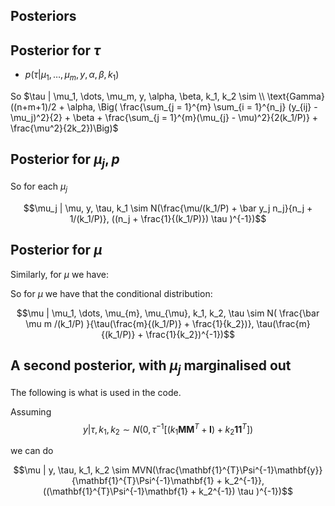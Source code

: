 ## Posteriors

## Posterior for $\tau$ 

- $p(\tau | \mu_1, \dots, \mu_m, y, \alpha, \beta, k_1)$

\begin{equation}
p(\tau | \mu_1, \dots, \mu_m, y, \alpha, \beta, k_1) \propto
\tau^{\alpha - 1} exp\{ - \beta \tau \}  \times \\

(\tau/(k_1/P))^{m/2} exp \{ -\frac{\tau}{2(k_1/P)} \sum_{j = 1}^{m}
(\mu_{j} - \mu)^2 \} \times \\

\tau^{n/2} exp \{ -\frac{\tau}{2} \sum_{j = 1}^{m}
\sum_{i = 1}^{n_j} (y_{ij} - \mu_j)^2 \} \times
(\tau/k_2)^{1/2}
exp\{ - \frac{ \tau}{2 k_2} \mu^2  \}  \\

\propto \tau^{(n+m+1)/2  + \alpha - 1 }
exp \{ - \tau \Big( \frac{\sum_{j = 1}^{m}
\sum_{i = 1}^{n_j} (y_{ij} - \mu_j)^2}{2} + \beta  +
\frac{\sum_{j = 1}^{m}(\mu_{j} - \mu)^2}{29(k_1/P)} +
\frac{\mu^2}{2k_2}\Big) \}
\end{equation}

So  $\tau | \mu_1, \dots, \mu_m, y, \alpha, \beta, k_1, k_2  \sim \\
\text{Gamma}((n+m+1)/2 + \alpha, 
\Big( \frac{\sum_{j = 1}^{m}
\sum_{i = 1}^{n_j} (y_{ij} - \mu_j)^2}{2} + \beta  +
\frac{\sum_{j = 1}^{m}(\mu_{j} - \mu)^2}{2(k_1/P)} +
\frac{\mu^2}{2k_2})\Big)$


## Posterior for $\mu_j,p$


\begin{equation}
Q =    (\tau/(k_1/P)) \sum_{j=1}^{m} (\mu_j - \mu)^2 + 
\tau \sum_{j = 1}^{m} \sum_{i = 1}^{n_j} (y_{ij} - \mu_j)^2 \\

Q =    \tau [ \sum_{j = 1}^{m} n_j \mu_j^2 + \frac{\mu_j^2}{(k_1/P)} -  
(\sum_{j = 1}^{m} \frac{2 \mu \mu_j}{(k_1/P)} + 2 \bar y_j n_j \mu_j)] \\

Q \propto    \tau [ \sum_{j = 1}^{m} (n_j + \frac{1}{(k_1/P)}) \mu_j^2 -  
2 \mu_j (\frac{\mu}{(k_1/P)} +  \bar y_j n_j )] \\

Q \propto \tau [ \sum_{j = 1}^{m} (n_j + \frac{1}{(k_1/P)})(\mu_j -  
 \frac{\mu/(k_1/P) +  \bar y_j n_j}{n_j + 1/(k_1/P)})^2]\\

\end{equation}
So for each $\mu_j$


$$\mu_j | \mu, y, \tau, k_1 \sim N(\frac{\mu/(k_1/P) +  \bar y_j n_j}{n_j + 1/(k_1/P)}, ((n_j + \frac{1}{(k_1/P)}) \tau )^{-1})$$

## Posterior for $\mu$ 

Similarly, for $\mu$ we have: 

\begin{equation}
Q =   \Big[\frac{\tau}{(k_1/P)} \sum_{j = 1}^{m} (\mu_j - \mu)^2 +  \frac{ \tau}{k_2} \mu^2\Big] \\

Q =     \Big[\frac{\tau}{(k_1/P)}  \sum_{j=1}^{m} (\mu_j^{2} - 2 \mu \mu_j + \mu^2) + 
  \frac{ \tau}{k_2} \mu^2 \Big] \\


Q \propto  \Big[(\frac{\tau}{k_2} + \frac{\tau m }{(k_1/P)}) \mu^2 - 
\frac{2\tau}{(k_1/P)} \sum_{j=1}^{m} \mu \mu_j \Big]\\

Q \propto \Big[ (\frac{\tau}{k_2} + \frac{\tau m}{(k_1/P)}) \mu^2 - 
\frac{2\tau}{(k_1/P)}  \mu \bar \mu m \Big]\\


Q \propto (\tau(\frac{m}{(k_1/P)} + \frac{1}{k_2}))(\mu - 
\frac{\bar \mu  m/(k_1/P) }{\tau(\frac{m}{(k_1/P)} + \frac{1}{k_2})})^2 
\end{equation}



So for $\mu$ we have that the conditional distribution: 

$$\mu | \mu_1, \dots, \mu_{m}, \mu_{\mu}, k_1, k_2, \tau \sim N(
\frac{\bar \mu m /(k_1/P) }{\tau(\frac{m}{(k_1/P)} + \frac{1}{k_2})},
\tau(\frac{m}{(k_1/P)} + \frac{1}{k_2})^{-1})$$



## A second posterior, with $\mu_j$ marginalised out

The following is what is used in the code. 

Assuming 
$$ y | \tau, k_1, k_2 \sim N(0, \tau^{-1}[(k_1 \mathbf{M}\mathbf{M}^{T} + \mathbf{I}) + k_2 \mathbf{1}\mathbf{1}^{T}])$$

we can do 


\begin{equation}
p(\mu | y, \alpha, \beta, k_1, k_2) \propto
\exp \{ -\frac{\tau}{2}(\mathbf{y} - \mu \mathbf{1})^{T} \Psi^{-1}
(\mathbf{y} - \mu \mathbf{1}) \} \times \\
\exp \{ -\frac{\tau}{2 k_2} \mu^{2} \} \\ 

 \propto
\exp \{ -\frac{\tau}{2}(\mu^{2} (\mathbf{1}^{T} \Psi^{-1} \mathbf{1}
+ 1/k_2) - 2 \mu \mathbf{1}^{T} \Psi^{-1} \mathbf{y} + \mu^2/k_2) \}
\\

\propto
\exp \{ -\frac{\tau}{2}[(
\mathbf{1}^{T} \Psi^{-1} \mathbf{1}+ 1/k_2)(
\mu^2  - 
\frac{2 \mu \mathbf{1}^{T} \Psi^{-1} \mathbf{y}}{\mathbf{1}^{T} \Psi^{-1} \mathbf{1} + 1/k_1}) \}
\\
\end{equation}


$$\mu | y, \tau, k_1, k_2 \sim MVN(\frac{\mathbf{1}^{T}\Psi^{-1}\mathbf{y}}{\mathbf{1}^{T}\Psi^{-1}\mathbf{1} + k_2^{-1}}, 
((\mathbf{1}^{T}\Psi^{-1}\mathbf{1} + k_2^{-1}) \tau )^{-1})$$

